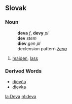 == Slovak ==
=== Noun ===
:'''deva''' ''f'', '''devy''' ''pl''
:'''dev''' ''stem''
:'''diev''' ''gen pl''
:declension pattern ''[[Slovak declension pattern žena|žena]]''
# [[maiden]], [[lass]]
=== Derived Words ===
* [[dievča#Slovak|dievča]]
* [[dievka#Slovak|dievka]]

[[la:Deva]]
[[nl:deva]]